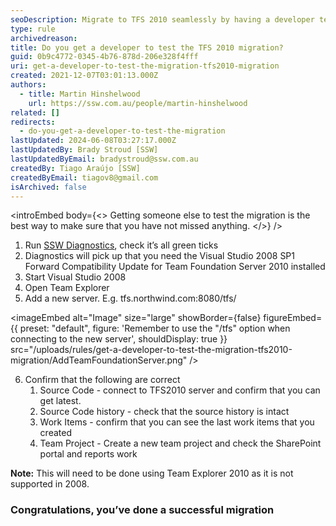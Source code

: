 ```yaml
---
seoDescription: Migrate to TFS 2010 seamlessly by having a developer test the migration process.
type: rule
archivedreason:
title: Do you get a developer to test the TFS 2010 migration?
guid: 0b9c4772-0345-4b76-878d-206e328f4fff
uri: get-a-developer-to-test-the-migration-tfs2010-migration
created: 2021-12-07T03:01:13.000Z
authors:
  - title: Martin Hinshelwood
    url: https://ssw.com.au/people/martin-hinshelwood
related: []
redirects:
  - do-you-get-a-developer-to-test-the-migration
lastUpdated: 2024-06-08T03:27:17.000Z
lastUpdatedBy: Brady Stroud [SSW]
lastUpdatedByEmail: bradystroud@ssw.com.au
createdBy: Tiago Araújo [SSW]
createdByEmail: tiagov8@gmail.com
isArchived: false
---
```


<introEmbed
  body={<>
Getting someone else to test the migration is the best way to make sure that you have not missed anything.
  </>}
/>
1. Run [SSW Diagnostics](https://www.ssw.com.au/ssw/Diagnostics/Default.aspx), check it’s all green ticks
2. Diagnostics will pick up that you need the Visual Studio 2008 SP1 Forward Compatibility Update for Team Foundation Server 2010 installed
3. Start Visual Studio 2008
4. Open Team Explorer
5. Add a new server. E.g. tfs.northwind.com:8080/tfs/


<imageEmbed
  alt="Image"
  size="large"
  showBorder={false}
  figureEmbed={{
    preset: "default",
    figure: 'Remember to use the "/tfs" option when connecting to the new server',
    shouldDisplay: true
  }}
  src="/uploads/rules/get-a-developer-to-test-the-migration-tfs2010-migration/AddTeamFoundationServer.png"
/>

6. Confirm that the following are correct
   1. Source Code - connect to TFS2010 server and confirm that you can get latest.
   2. Source Code history - check that the source history is intact
   3. Work Items - confirm that you can see the last work items that you created
   4. Team Project - Create a new team project and check the SharePoint portal and reports work

**Note:** This will need to be done using Team Explorer 2010 as it is not supported in 2008.

### Congratulations, you’ve done a successful migration
